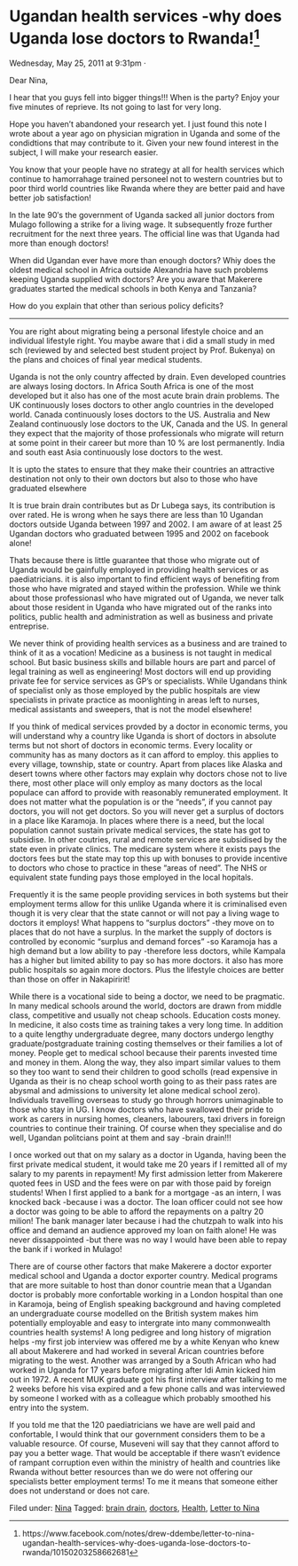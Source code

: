 # Ugandan health services -why does Uganda lose doctors to Rwanda!^[https://www.facebook.com/notes/drew-ddembe/letter-to-nina-ugandan-health-services-why-does-uganda-lose-doctors-to-rwanda/10150203258662681]

Wednesday, May 25, 2011 at 9:31pm ·


Dear Nina,

I hear that you guys fell into bigger things!!! When is the party? Enjoy your five minutes of reprieve. Its not going to last for very long.

Hope you haven't abandoned your research yet. I just found this note I wrote about a year ago on physician migration in Uganda and some of the condidtions that may contribute to it. Given your new found interest in the subject, I will make your research easier.

You know that your people have no strategy at all for health services which continue to hamorrahage trained personeel not to western countries but to poor third world countries like Rwanda where they are better paid and have better job satisfaction!

In the late 90′s the government of Uganda sacked all junior doctors from Mulago following a strike for a living wage. It subsequently froze further recruitment for the next three years. The official line was that Uganda had more than enough doctors!

When did Ugandan ever have more than enough doctors? Whiy does the oldest medical school in Africa outside Alexandria have such problems keeping Uganda supplied with doctors? Are you aware that Makerere graduates started the medical schools in both Kenya and Tanzania?

How do you explain that other than serious policy deficits?

****************************************************** 

You are right about migrating being a personal lifestyle choice and an individual lifestyle right. You maybe aware that i did a small study in med sch (reviewed by and selected best student project by Prof. Bukenya) on the plans and choices of final year medical students.

Uganda is not the only country affected by drain. Even developed countries are always losing doctors. In Africa South Africa is one of the most developed but it also has one of the most acute brain drain problems. The UK continuously loses doctors to other anglo countries in the developed world. Canada continuously loses doctors to the US. Australia and New Zealand continuously lose doctors to the UK, Canada and the US. In general they expect that the majority of those professionals who migrate will return at some point in their career but more than 10 % are lost permanently. India and south east Asia continuously lose doctors to the west.

It is upto the states to ensure that they make their countries an attractive destination not only to their own doctors but also to those who have graduated elsewhere

It is true brain drain contributes but as Dr Lubega says, its contribution is over rated. He is wrong when he says there are less than 10 Ugandan doctors outside Uganda between 1997 and 2002. I am aware of at least 25 Ugandan doctors who graduated between 1995 and 2002 on facebook alone!

Thats because there is little guarantee that those who migrate out of Uganda would be gainfully employed in providing health services or as paediatricians. it is also important to find efficient ways of benefiting from those who have migrated and stayed within the profession. While we think about those professionasl who have migrated out of Uganda, we never talk about those resident in Uganda who have migrated out of the ranks into politics, public health and administration as well as business and private entreprise.

We never think of providing health services as a business and are trained to think of it as a vocation! Medicine as a business is not taught in medical school. But basic business skills and billable hours are part and parcel of legal training as well as engineering! Most doctors will end up providing private fee for service services as GP's or specialists. While Ugandans think of specialist only as those employed by the public hospitals are view specialists in private practice as moonlighting in areas left to nurses, medical assistants and sweepers, that is not the model elsewhere!

If you think of medical services provded by a doctor in economic terms, you will understand why a country like Uganda is short of doctors in absolute terms but not short of doctors in economic terms. Every locality or community has as many doctors as it can afford to employ. this applies to every village, township, state or country. Apart from places like Alaska and desert towns where other factors may explain why doctors chose not to live there, most other place will only employ as many doctors as the local populace can afford to provide with reasonably remunerated employment. It does not matter what the population is or the "needs", if you cannot pay doctors, you will not get doctors. So you will never get a surplus of doctors in a place like Karamoja. In places where there is a need, but the local population cannot sustain private medical services, the state has got to subsidise. In other coutries, rural and remote services are subsidised by the state even in private clinics. The medicare system where it exists pays the doctors fees but the state may top this up with bonuses to provide incentive to doctors who chose to practice in these "areas of need". The NHS or equivalent state funding pays those employed in the local hopitals.

Frequently it is the same people providing services in both systems but their employment terms allow for this unlike Uganda where it is criminalised even though it is very clear that the state cannot or will not pay a living wage to doctors it employs! What happens to "surplus doctors" -they move on to places that do not have a surplus. In the market the supply of doctors is controlled by economic "surplus and demand forces" -so Karamoja has a high demand but a low ability to pay -therefore less doctors, while Kampala has a higher but limited ability to pay so has more doctors. it also has more public hospitals so again more doctors. Plus the lifestyle choices are better than those on offer in Nakapiririt!

While there is a vocational side to being a doctor, we need to be pragmatic. In many medical schools around the world, doctors are drawn from middle class, competitive and usually not cheap schools. Education costs money. In medicine, it also costs time as training takes a very long time. In addition to a quite lengthy undergraduate degree, many doctors undergo lengthy graduate/postgraduate training costing themselves or their families a lot of money. People get to medical school because their parents invested time and money in them. Along the way, they also impart similar values to them so they too want to send their children to good scholls (read expensive in Uganda as their is no cheap school worth going to as their pass rates are abysmal and admissions to university let alone medical school zero). Individuals travelling overseas to study go through horrors unimaginable to those who stay in UG. I know doctors who have swallowed their pride to work as carers in nursing homes, cleaners, labourers, taxi drivers in foreign countries to continue their training. Of course when they specialise and do well, Ugandan politcians point at them and say -brain drain!!!

I once worked out that on my salary as a doctor in Uganda, having been the first private medical student, it would take me 20 years if I remitted all of my salary to my parents in repayment! My first admission letter from Makerere quoted fees in USD and the fees were on par with those paid by foreign students! When I first applied to a bank for a mortgage -as an intern, I was knocked back -because i was a doctor. The loan officer could not see how a doctor was going to be able to afford the repayments on a paltry 20 milion! The bank manager later because i had the chutzpah to walk into his office and demand an audience approved my loan on faith alone! He was never dissappointed -but there was no way I would have been able to repay the bank if i worked in Mulago!

There are of course other factors that make Makerere a doctor exporter medical school and Uganda a doctor exporter country. Medical programs that are more suitable to host than donor countrie mean that a Ugandan doctor is probably more confortable working in a London hospital than one in Karamoja, being of English speaking background and having completed an undergraduate course modelled on the British system makes him potentially employable and easy to intergrate into many commonwealth countries health systems! A long pedigree and long history of migration helps -my first job interview was offered me by a white Kenyan who knew all about Makerere and had worked in several Arican countries before migrating to the west. Another was arranged by a South African who had worked in Uganda for 17 years before migrating after Idi Amin kicked him out in 1972. A recent MUK graduate got his first interview after talking to me 2 weeks before his visa expired and a few phone calls and was interviewed by someone I worked with as a colleague which probably smoothed his entry into the system.

If you told me that the 120 paediatricians we have are well paid and confortable, I would think that our government considers them to be a valuable resource. Of course, Museveni will say that they cannot afford to pay you a better wage. That would be acceptable if there wasn't evidence of rampant corruption even within the ministry of health and countries like Rwanda without better resources than we do were not offering our specialists better employment terms! To me it means that someone either does not understand or does not care.

  
Filed under: [Nina](http://ddembe.wordpress.com/category/nina/) Tagged: [brain drain](http://ddembe.wordpress.com/tag/brain-drain/), [doctors](http://ddembe.wordpress.com/tag/doctors/), [Health](http://ddembe.wordpress.com/tag/health/), [Letter to Nina](http://ddembe.wordpress.com/tag/letter-to-nina/)
